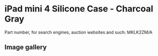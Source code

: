 
# iPad mini 4 Silicone Case - Charcoal Gray

Part number, for search engines, auction websites and such: MKLK2ZM/A

## Image gallery

<div style={{ width: "768px" }}>
  <GalleryComponent
    images={[
      {
        original: "/everysource/MKLK2.webp",
        thumbnail: "/everypreview/MKLK2.webp",
      },
      {
        original: "/everysource/MKLK2_AV1_GOLD.webp",
        thumbnail: "/everypreview/MKLK2_AV1_GOLD.webp",
      },
      {
        original: "/everysource/MKLK2_AV1_SILVER.webp",
        thumbnail: "/everypreview/MKLK2_AV1_SILVER.webp",
      },
      {
        original: "/everysource/MKLK2_AV1_SPACE_GRAY.webp",
        thumbnail: "/everypreview/MKLK2_AV1_SPACE_GRAY.webp",
      },
      {
        original: "/everysource/MKLK2_AV2.webp",
        thumbnail: "/everypreview/MKLK2_AV2.webp",
      },
      {
        original: "/everysource/MKLK2_AV3.webp",
        thumbnail: "/everypreview/MKLK2_AV3.webp",
      },
      {
        original: "/everysource/MKLK2_AV4.webp",
        thumbnail: "/everypreview/MKLK2_AV4.webp",
      }
    ]}
  />
</div>